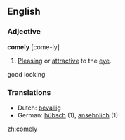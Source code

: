 ==English==
===Adjective===
'''comely''' [come-ly]

#[[Pleasing]] or [[attractive]] to the [[eye]].

good looking

===Translations===
*Dutch: [[bevallig]]
*German: [[hübsch]] (1), [[ansehnlich]] (1)

[[zh:comely]]